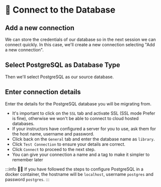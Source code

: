 
# 👐 Connect to the Database

## Add a new connection

We can store the credentials of our database so in the next session we can connect quickly. In this case, we'll create a new connection selecting "Add a new connection". 

## Select PostgreSQL as Database Type

Then we'll select PostgreSQL as our source database.

<Screenshot url="http://127.0.0.1:8278" src="img/60-image-000.png" alt="Selecting PostgreSQL as Database" />

## Enter connection details

Enter the details for the PostgreSQL database you will be migrating from.

- It's important to click on the `SSL` tab and activate SSL (SSL mode Prefer is fine), otherwise we won't be able to connect to cloud hosted databases.
- If your instructors have configured a server for you to use, ask them for the host name, username and password. 
- Click back on the `General` tab and enter the database name as `library`.
- Click `Test Connection` to ensure your details are correct.
- Click `Connect` to proceed to the next step.
- You can give your connection a name and a tag to make it simpler to remember later

<Screenshot url="http://127.0.0.1:8278" src="img/60-image-001.png" alt="Screenshot of the connect modal" />

:::info
🦸‍♂️ If you have followed the steps to configure PostgreSQL in a docker container, the hostname will be `localhost`, username `postgres` and password `postgres`. 
:::